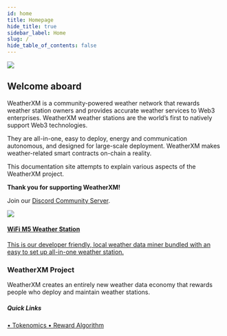 ```yaml
---
id: home
title: Homepage
hide_title: true
sidebar_label: Home
slug: /
hide_table_of_contents: false
---
```



<div class="row">
  <div class="col col--8">
    <img src={useBaseUrl("img/home/wxm-banner.svg")} />
  </div>
</div>


## Welcome aboard

WeatherXM is a community-powered weather network that rewards weather station owners and provides accurate weather services to Web3 enterprises.
WeatherXM weather stations are the world’s first to natively support Web3 technologies.

They are all-in-one, easy to deploy, energy and communication autonomous, and designed for large-scale deployment.
WeatherXM makes weather-related smart contracts on-chain a reality.

This documentation site attempts to explain various aspects of the WeatherXM project.

**Thank you for supporting WeatherXM!**

<p>Join our <a href="https://weatherxm.com/discord" target="_blank" rel="noopener noreferrer">Discord Community Server</a>.</p>

  <section class="product-container">
    <div class="device">
      <a href="/wxm-devices/wifi-m5-bundle/m5-contents">
        <img src={useBaseUrl("img/wxm-devices/wifi-m5-bundle/m5.jpeg")} />
        <div class="device-info">
          <h4>WiFi M5 Weather Station</h4>
          <p>This is our developer friendly, local weather data miner bundled with an easy to set up all-in-one weather station.</p>
        </div>
      </a>
    </div>
    <div class="device no-shadow">
      <h3>WeatherXM Project</h3>
      <p>
        WeatherXM creates an entirely new weather data economy that rewards
        people who deploy and maintain weather stations.
      </p>
      <h5 class="quickLinks">Quick Links</h5>
      <a className="block" href="/tokenomics/">
        &#8226; Tokenomics
      </a>
      <a className="block" href="/reward-algorithm/">
        &#8226; Reward Algorithm
      </a>
    </div>
  </section>
